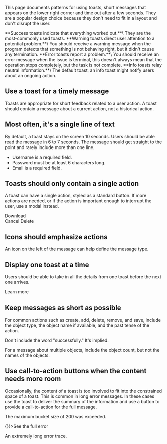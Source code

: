 
This page documents patterns for using toasts, short messages that appears on the lower right corner and time out after a few seconds. They are a popular design choice because they don't need to fit in a layout and don't disrupt the user.

<EuiSpacer />

<EuiFlexGroup gutterSize="m">
  <EuiFlexItem grow={false}>
    <EuiToast
      style={{ width: 300 }}
      title="Your report is complete"
      color="success"
    />
  </EuiFlexItem>
  <EuiFlexItem>
    **Success toasts indicate that everything worked out.**\
    They are the most-commonly used toasts.
  </EuiFlexItem>
</EuiFlexGroup>

<EuiSpacer />

<EuiFlexGroup gutterSize="m">
  <EuiFlexItem grow={false}>
    <EuiToast
      style={{ width: 300 }}
      title="Node 726 is having trouble"
      color="warning"
    />
  </EuiFlexItem>
  <EuiFlexItem>
    **Warning toasts direct user attention to a potential problem.**\
    You should receive a warning message when the program detects that something is not behaving right, but it didn't cause any termination.
  </EuiFlexItem>
</EuiFlexGroup>

<EuiSpacer />

<EuiFlexGroup gutterSize="m">
  <EuiFlexItem grow={false}>
    <EuiToast
      style={{ width: 300 }}
      title="Search failed.  Check your Elasticsearch connection."
      color="danger"
    />
  </EuiFlexItem>
  <EuiFlexItem>
    **Error toasts report a problem.**\
    You should receive an error message when the issue is terminal, this doesn't always mean that the operation stops completely, but the task is not complete.
  </EuiFlexItem>
</EuiFlexGroup>

<EuiSpacer />

<EuiFlexGroup gutterSize="m">
  <EuiFlexItem grow={false}>
    <EuiToast
      style={{ width: 300 }}
      title="Please wait while your report is created"
      color="primary"
    />
  </EuiFlexItem>
  <EuiFlexItem>
    **Info toasts relay neutral information.**\
    The default toast, an info toast might notify users about an ongoing action.
  </EuiFlexItem>
</EuiFlexGroup>

<EuiSpacer />

## Use a toast for a timely message

Toasts are appropriate for short feedback related to a user action. A toast should contain a message about a current action, not a historical action.

<EuiFlexGroup gutterSize="m">
  <Guideline type="do" text="Use a toast for a brief message about the current action.">
    <EuiToast
      style={{ maxWidth: 300 }}
      title="Your folder was moved"
      color="success"
    />
  </Guideline>
  <Guideline type="dont" text="Greet users with a toast when they open a page.">
    <EuiToast
      style={{ maxWidth: 300 }}
      title="Haven't seen you in a while"
      color="primary"
    />
  </Guideline>
</EuiFlexGroup>

## Most often, it's a single line of text

By default, a toast stays on the screen 10 seconds. Users should be able read the message in 6 to 7 seconds. The message should get straight to the point and rarely include more than one line.

<EuiFlexGroup gutterSize="m">
  <Guideline type="do" text="A single line of text is readable at a glance.">
    <EuiToast
      style={{ maxWidth: 300 }}
      title="Check your form for errors"
      color="danger"
    />
  </Guideline>
  <Guideline type="dont" text="Cram a lot of detail into a toast. These errors should persist in callouts and validations on the form. They don't need to be spelled out in the toast.">
    <EuiToast
      style={{ maxWidth: 300 }}
      title="Your form has errors"
      color="danger"
    >
      <ul>
        <li>Username is a required field.</li>
        <li>Password must be at least 6 characters long.</li>
        <li>Email is a required field.</li>
      </ul>
    </EuiToast>
  </Guideline>
</EuiFlexGroup>

## Toasts should only contain a single action

A toast can have a single action, styled as a standard button. If more actions are needed, or if the action is important enough to interrupt the user, use a modal instead.

<EuiFlexGroup gutterSize="m">
  <Guideline type="do" text="Use only one action per toast and favor a one-word label. Align actions to the right, which follows our button guidelines for usage within restricted width containers.">
    <EuiToast
      style={{ maxWidth: 300 }}
      color="success"
      title="Your report is complete"
    >
      <div style={{ textAlign: 'right' }}>
        <EuiButton size="s">Download</EuiButton>
      </div>
    </EuiToast>
  </Guideline>
  <Guideline type="dont" text="Use multiple actions. Don't align buttons in toasts to the left. This message is better in a confirmation modal.">
    <EuiToast
      style={{ maxWidth: 300 }}
      title="All messages will be deleted"
      color="danger"
    >
      <EuiFlexGroup justifyContent="flexEnd" gutterSize="s">
        <EuiFlexItem grow={false}>
          <EuiButton size="s">Cancel</EuiButton>
        </EuiFlexItem>
        <EuiFlexItem grow={false}>
          <EuiButton size="s" color="danger">Delete</EuiButton>
        </EuiFlexItem>
      </EuiFlexGroup>
    </EuiToast>
  </Guideline>
</EuiFlexGroup>

## Icons should emphasize actions

An icon on the left of the message can help define the message type.

<EuiFlexGroup gutterSize="m">
  <Guideline type="do" text="The check icon reinforces that the action succeeded. The error icon helps users understand the message is an error.">
     <EuiToast
        style={{ maxWidth: 300 }}
        title="Your dashboard was updated"
        iconType="check"
        color="success"
      />
      <EuiSpacer />
      <EuiToast
        style={{ maxWidth: 300 }}
        title="A dashboard named 'MyDashboard' already exists"
        iconType="error"
        color="danger"
      />
  </Guideline>
  <Guideline type="dont" text="Use icons that are hard to understand. They distract from the message.">
    <EuiToast
      color="primary"
      style={{ maxWidth: 300 }}
      title="Message sent"
      iconType="help"
    />
  </Guideline>
</EuiFlexGroup>

## Display one toast at a time

Users should be able to take in all the details from one toast before the next one arrives.

<EuiFlexGroup gutterSize="m">
  <Guideline type="do" text="Display one toast at a time.">
    <EuiToast
      style={{ maxWidth: 300 }}
      color="primary"
      title="3 new messages"
    />
  </Guideline>
  <Guideline type="dont" text="Stack toasts.">
    <EuiToast
      style={{ maxWidth: 300 }}
      color="danger"
      title="There was a problem with your node"
    >
      <div style={{ textAlign: 'right' }}>
        <EuiButton size="s">Learn more</EuiButton>
      </div>
    </EuiToast>
    <EuiSpacer />
    <EuiToast
      color="primary"
      style={{ maxWidth: 300 }}
      title="3 new messages"
    />
  </Guideline>
</EuiFlexGroup>

## Keep messages as short as possible

For common actions such as create, add, delete, remove, and save, include the object type, the object name if available, and the past tense of the action.

<EuiFlexGroup gutterSize="m">
  <Guideline type="do" text="Include the object name if it's not too long. Use single quotation marks around the object name if it helps clarify meaning.">
    <EuiToast
      color="success"
      style={{ maxWidth: 300 }}
      title="User 'Casey Smith' was added"
    />
  </Guideline>
  <Guideline type="dont" text={`Use the generic "Your object."`}>
    <EuiToast
      color="success"
      style={{ maxWidth: 300 }}
      title="Your object has been saved"
    />
  </Guideline>
</EuiFlexGroup>

Don't include the word "successfully." It's implied.

<EuiFlexGroup gutterSize="m">
  <Guideline type="do" text="Use this format for a success message.">
    <EuiToast
      color="success"
      style={{ maxWidth: 300 }}
      title="Dashboard 'My_dashboard_with_a_very_long_name' was saved"
    />
  </Guideline>
  <Guideline type="dont" text={`Include "successfully."`}>
    <EuiToast
      color="success"
      style={{ maxWidth: 300 }}
      title="Dashboard 'My_dashboard' was successfully saved"
    />
  </Guideline>
</EuiFlexGroup>

For a message about multiple objects, include the object count, but not the names of the objects.

<EuiFlexGroup gutterSize="m">
  <Guideline type="do" text="Include the object count.">
    <EuiToast
      color="success"
      style={{ maxWidth: 300 }}
      title="4 visualizations were deleted"
    />
  </Guideline>
  <Guideline type="dont" text="Overwhelm the user by listing the names of all the objects.">
    <EuiToast
      color="success"
      style={{ maxWidth: 300 }}
      title="Visualization 1, Visualization 2, Visualization 3, and Visualization 4 were deleted"
    />
  </Guideline>
</EuiFlexGroup>

## Use call-to-action buttons when the content needs more room

Occasionally, the content of a toast is too involved to fit into the constrained space of a toast. This is common in long error messages. In these cases use the toast to deliver the summary of the information and use a button to provide a call-to-action for the full message.

<EuiFlexGroup gutterSize="m">
  <Guideline type="do" text="Use the toast message to provide a summary and a button to link to the full content.">
    <EuiToast
      style={{ maxWidth: 300 }}
      color="danger"
      title="Your visualization has an error"
    >
      <p>The maximum bucket size of 200 was exceeded.</p>
      <div style={{ textAlign: 'right' }}>
        <EuiButton size="s" color="danger" onClick={() => {}}>See the full error</EuiButton>
      </div>
    </EuiToast>
  </Guideline>
  <Guideline type="dont" text="Cram a lot of content into the small space of a toast.">
    <EuiToast
      style={{ maxWidth: 300 }}
      color="danger"
      title="Your visualization has an error"
    >
      <EuiCallOut
        title="The maximum bucket size of 200 was exceeded"
        color="danger"
      >
        <p>An extremely long error trace.</p>
      </EuiCallOut>
    </EuiToast>
  </Guideline>
</EuiFlexGroup>
